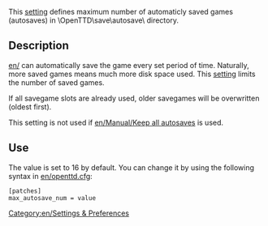 [[Category:en/Settings & Preferences]]

This [[en/Archive/Manual/Settings/Advanced Settings|setting]] defines maximum number of automaticly saved games (autosaves) in \OpenTTD\save\autosave\ directory.  

== Description ==

[[en/]] can automatically save the game every set period of time. Naturally, more saved games means much more disk space used. This [[en/Archive/Manual/Settings/Advanced Settings|setting]] limits the number of saved games.

If all savegame slots are already used, older savegames will be overwritten (oldest first).

This setting is not used if [[en/Manual/Keep all autosaves]] is used.

== Use ==

The value is set to 16 by default. You can change it by using the following syntax in [[en/openttd.cfg]]:
<pre>[patches]
max_autosave_num = value</pre>